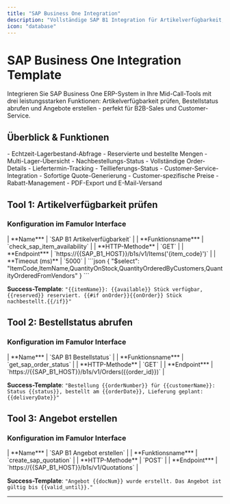 ```yaml
---
title: "SAP Business One Integration"
description: "Vollständige SAP B1 Integration für Artikelverfügbarkeit, Bestellstatus und Angebotserstellung direkt während Kundengesprächem"
icon: "database"
---
```


# SAP Business One Integration Template

Integrieren Sie SAP Business One ERP-System in Ihre Mid-Call-Tools mit drei leistungsstarken Funktionen: Artikelverfügbarkeit prüfen, Bestellstatus abrufen und Angebote erstellen - perfekt für B2B-Sales und Customer-Service.

## Überblick & Funktionen

<CardGroup cols={3}>
  <Card title="Artikelverfügbarkeit" icon="package">
    - Echtzeit-Lagerbestand-Abfrage
    - Reservierte und bestellte Mengen
    - Multi-Lager-Übersicht
    - Nachbestellungs-Status
  </Card>
  <Card title="Bestellstatus" icon="truck">
    - Vollständige Order-Details
    - Liefertermin-Tracking  
    - Teillieferungs-Status
    - Customer-Service-Integration
  </Card>
  <Card title="Angebot erstellen" icon="file-contract">
    - Sofortige Quote-Generierung
    - Customer-spezifische Preise
    - Rabatt-Management
    - PDF-Export und E-Mail-Versand
  </Card>
</CardGroup>

## Tool 1: Artikelverfügbarkeit prüfen

### Konfiguration im Famulor Interface

<Tabs>
  <Tab title="Werkzeugdetails">
    | **Name*** | `SAP B1 Artikelverfügbarkeit` |
    | **Funktionsname*** | `check_sap_item_availability` |
    | **HTTP-Methode** | `GET` |
    | **Endpoint*** | `https://{{SAP_B1_HOST}}/b1s/v1/Items('{item_code}')` |
    | **Timeout (ms)** | `5000` |
  </Tab>
  
  <Tab title="Query-Parameter">
    ```json
    {
      "$select": "ItemCode,ItemName,QuantityOnStock,QuantityOrderedByCustomers,QuantityOrderedFromVendors"
    }
    ```
  </Tab>
</Tabs>

**Success-Template**: `"{{itemName}}: {{available}} Stück verfügbar, {{reserved}} reserviert. {{#if onOrder}}{{onOrder}} Stück nachbestellt.{{/if}}"`

## Tool 2: Bestellstatus abrufen

### Konfiguration im Famulor Interface

<Tabs>
  <Tab title="Werkzeugdetails">
    | **Name*** | `SAP B1 Bestellstatus` |
    | **Funktionsname*** | `get_sap_order_status` |
    | **HTTP-Methode** | `GET` |
    | **Endpoint*** | `https://{{SAP_B1_HOST}}/b1s/v1/Orders({{order_id}})` |
  </Tab>
</Tabs>

**Success-Template**: `"Bestellung {{orderNumber}} für {{customerName}}: Status {{status}}, bestellt am {{orderDate}}, Lieferung geplant: {{deliveryDate}}"`

## Tool 3: Angebot erstellen

### Konfiguration im Famulor Interface

<Tabs>
  <Tab title="Werkzeugdetails">
    | **Name*** | `SAP B1 Angebot erstellen` |
    | **Funktionsname*** | `create_sap_quotation` |
    | **HTTP-Methode** | `POST` |
    | **Endpoint*** | `https://{{SAP_B1_HOST}}/b1s/v1/Quotations` |
  </Tab>
</Tabs>

**Success-Template**: `"Angebot {{docNum}} wurde erstellt. Das Angebot ist gültig bis {{valid_until}}."`

---
